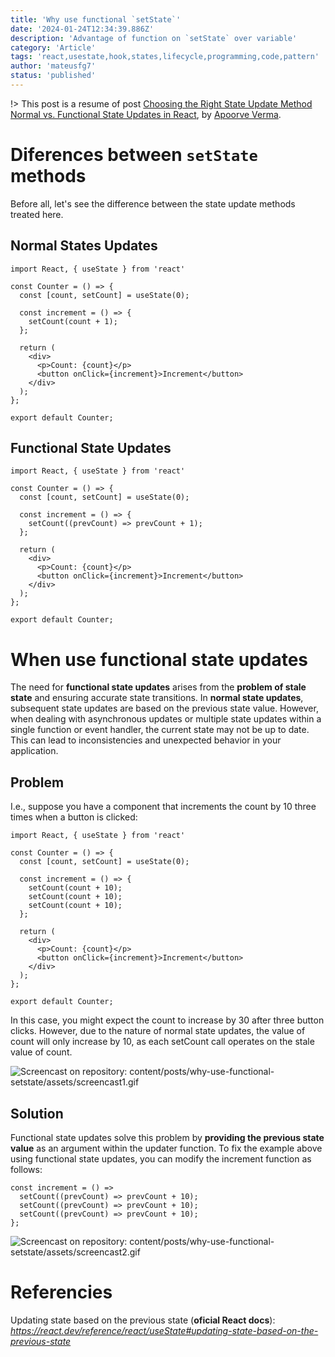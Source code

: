 ```yaml
---
title: 'Why use functional `setState`'
date: '2024-01-24T12:34:39.886Z'
description: 'Advantage of function on `setState` over variable'
category: 'Article'
tags: 'react,usestate,hook,states,lifecycle,programming,code,pattern'
author: 'mateusfg7'
status: 'published'
---
```


!> This post is a resume of post [Choosing the Right State Update Method Normal vs. Functional State Updates in React](https://www.linkedin.com/pulse/choosing-right-state-update-method-normal-vs-updates-react-verma-/), by [Apoorve Verma](https://www.linkedin.com/in/apoorveverma/?lipi=urn%3Ali%3Apage%3Ad_flagship3_pulse_read%3BudVa6%2FuETiu9EDMDaWJFkA%3D%3D).


# Diferences between `setState` methods

Before all, let's see the difference between the state update methods treated here.

## Normal States Updates

```tsx /count + 1/
import React, { useState } from 'react'

const Counter = () => {
  const [count, setCount] = useState(0);

  const increment = () => {
    setCount(count + 1);
  };

  return (
    <div>
      <p>Count: {count}</p>
      <button onClick={increment}>Increment</button>
    </div>
  );
};

export default Counter;
```

## Functional State Updates

```tsx /(prevCount) => prevCount + 1/
import React, { useState } from 'react'

const Counter = () => {
  const [count, setCount] = useState(0);

  const increment = () => {
    setCount((prevCount) => prevCount + 1);
  };

  return (
    <div>
      <p>Count: {count}</p>
      <button onClick={increment}>Increment</button>
    </div>
  );
};

export default Counter;
```

# When use functional state updates

The need for **functional state updates** arises from the **problem of stale state** and ensuring accurate state transitions. In **normal state updates**, subsequent state updates are based on the previous state value. However, when dealing with asynchronous updates or multiple state updates within a single function or event handler, the current state may not be up to date. This can lead to inconsistencies and unexpected behavior in your application.

## Problem

I.e., suppose you have a component that increments the count by 10 three times when a button is clicked:

```tsx {6-10}
import React, { useState } from 'react'

const Counter = () => {
  const [count, setCount] = useState(0);

  const increment = () => {
    setCount(count + 10);
    setCount(count + 10);
    setCount(count + 10);
  };

  return (
    <div>
      <p>Count: {count}</p>
      <button onClick={increment}>Increment</button>
    </div>
  );
};

export default Counter;
```

In this case, you might expect the count to increase by 30 after three button clicks. However, due to the nature of normal state updates, the value of count will only increase by 10, as each setCount call operates on the stale value of count.

![Screencast on repository: _content/posts/why-use-functional-setstate/assets/screencast1.gif_](https://i.imgur.com/jgV78fk.gif)

## Solution

Functional state updates solve this problem by **providing the previous state value** as an argument within the updater function.
To fix the example above using functional state updates, you can modify the increment function as follows:

```tsx
const increment = () =>
  setCount((prevCount) => prevCount + 10);
  setCount((prevCount) => prevCount + 10);
  setCount((prevCount) => prevCount + 10);
};
```

![Screencast on repository: _content/posts/why-use-functional-setstate/assets/screencast2.gif_](https://i.imgur.com/jd1WKa5.gif)


# Referencies

Updating state based on the previous state (**oficial React docs**): _https://react.dev/reference/react/useState#updating-state-based-on-the-previous-state_
